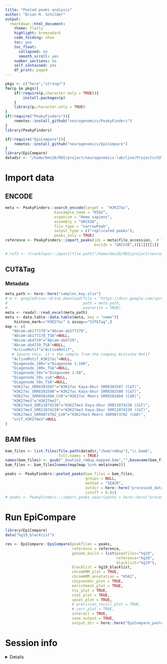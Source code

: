 ```yaml
---
title: "Pooled peaks analysis"
author: "Brian M. Schilder"
output:
  rmarkdown::html_document:
    theme: flatly
    highlight: breezedark
    code_folding: show
    toc: yes
    toc_float:
      collapsed: no
      smooth_scroll: yes
    number_sections: no
    self_contained: yes
    df_print: paged
---
```


```r
pkgs <- c("here","stringr")
for(p in pkgs){
    if(!require(p,character.only = TRUE)){
        install.packages(p)
    }
    library(p,character.only = TRUE)
}
if(!require("PeakyFinders")){
    remotes::install_github("neurogenomics/PeakyFinders")
}
library(PeakyFinders) 

if(!require("EpiCompare")){
    remotes::install_github("neurogenomics/EpiCompare")
}
library(EpiCompare) 
datadir <- "/home/bms20/RDS/project/neurogenomics-lab/live/Projects/CUT_n_TAG/CUTnTag_analysis" 
```

# Import data

## ENCODE

```r
meta <- PeakyFinders::search_encode(target =  "H3K27ac",
                      biosample_name = "K562",
                      organism = "Homo sapiens",
                      assembly = "GRCh38",
                      file_type = "narrowPeak",
                      output_type = c("replicated peaks"),
                      peaks_only = TRUE)
reference <- PeakyFinders::import_peaks(ids = meta$file_accession,  # "ENCSR000AKP"
                                        builds = "GRCh38",)[[1]][[1]]

# ref3 <- rtracklayer::import(file.path("/home/bms20/RDS/project/neurogenomics-lab/live/Projects/CUT_n_TAG/CUTnTag_analysis/ENCODE_files/peaks/H3K27ac_ENCFF044JNJ.bed"))
```


## CUT&Tag

### Metadata

```r
meta_path <- here::here("samples_key.xlsx")
# m <- googledrive::drive_download(file = "https://docs.google.com/spreadsheets/d/1O-Mmsdi51XsNuoWSkMjY0kWRKZn1oD7dmkn3TkRz19M",
#                                  path = meta_path,
#                                  overwrite = TRUE)
meta <- readxl::read_excel(meta_path) 
meta <- data.table::data.table(meta, key = "name")[
    histone_mark=="H3K27ac" & assay=="CUT&Tag",]
map <- c(
   "Abcam-ab177178"="Abcam-ab177178",
   "Abcam-ab177178_TSA"=NULL,
   "Abcam-ab4729"="Abcam-ab4729",
   "Abcam-ab4729_TSA"=NULL,
   "ActiveMotif"="ActiveMotif",
   # Ignore this, it's the sample from the company Activate Motif
   "ActiveMotif_H3K27ac"=NULL, 
   "Diagenode_100x"="Diagenode 1:100",
   "Diagenode_100x_TSA"=NULL,
   "Diagenode_50x"="Diagenode 1:50",
   "Diagenode_50x_sub"=NULL,
   "Diagenode_50x_TSA"=NULL,
   "H3K27ac_SRR8383507"="H3K27ac Kaya-Okur SRR8383507 (C&T)",
   "H3K27ac_SRR8383508"="H3K27ac Kaya-Okur SRR8383508 (C&T)",
   "H3K27ac_SRR8581604_CnR"="H3K27ac Meers SRR8581604 (C&R)",
   "H3K27me3"="H3K27me3",
   "H3K27me3_SRR11074238"="H3K27me3 Kaya-Okur SRR11074238 (C&T)",
   "H3K27me3_SRR11074239"="H3K27me3 Kaya-Okur SRR11074239 (C&T)",
   "H3K27me3_SRR9073702_CnR"="H3K27me3 Meers SRR9073702 (C&R)",
   "scCT_H3K27me3"=NULL
)
```

## BAM files

```r
bam_files <- list.files(file.path(datadir,"/bam/rmDup"),"\\.bam$",
                        full.names = TRUE)
names(bam_files) <- gsub("_bowtie2_rmDup.mapped.bam","",basename(bam_files))
bam_files <- bam_files[names(map[map %in% meta$name])]
```


```r
peaks <- PeakyFinders::pooled_peaks(bam_files = bam_files,
                                    groups = NULL,
                                    method = "SEACR",
                                    outdir = here::here("processed_data/pooled_peaks"),
                                    cutoff = 0.01)
# peaks <- PeakyFinders:::import_peaks_seacr(paths = here::here("processed_data/pooled_peaks/consensus.all.stringent.bed"), control = NULL)
```
# Run EpiCompare

```r
library(EpiCompare)
data("hg19_blacklist")

res <- EpiCompare::EpiCompare(peakfiles = peaks, 
                              reference = reference, 
                              genome_build = list(peakfiles="hg19",
                                                  reference="hg38",
                                                  blacklist="hg19"),
                              blacklist = hg19_blacklist,
                              chromHMM_plot = TRUE,
                              chromHMM_annotation = "K562",
                              chipseeker_plot = TRUE,
                              enrichment_plot = TRUE,
                              tss_plot = TRUE, 
                              stat_plot = TRUE,
                              upset_plot = TRUE,
                              # precision_recall_plot = TRUE,
                              # corr_plot = TRUE,
                              interact = TRUE,
                              save_output = TRUE,
                              output_dir = here::here("EpiCompare_pooled_peaks"))
```



# Session info

<details>

```r

```

</details>
<br>